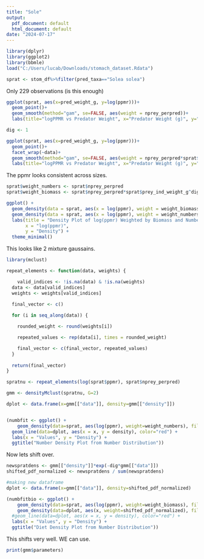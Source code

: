 ```yaml
---
title: "Sole"
output:
  pdf_document: default
  html_document: default
date: "2024-07-17"
---
```


```r
library(dplyr)
library(ggplot2)
library(bbmle)
load("C:/Users/lucab/Downloads/stomach_dataset.Rdata") 

sprat <- stom_df%>%filter(pred_taxa=="Solea solea")

```

Only 229 observations (is this enough)

```r

ggplot(sprat, aes(x=pred_weight_g, y=log(ppmr)))+
  geom_point()+
  geom_smooth(method="gam", se=FALSE, aes(weight = nprey_perpred))+
  labs(title="logPPMR vs Predator Weight", x="Predator Weight (g)", y="logPPMR")

```


```r
dig <- 1

ggplot(sprat, aes(x=pred_weight_g, y=log(ppmr)))+
  geom_point()+
  facet_wrap(~data)+
  geom_smooth(method="gam", se=FALSE, aes(weight = nprey_perpred*sprat$prey_ind_weight_g^dig))+
  labs(title="logPPMR vs Predator Weight", x="Predator Weight (g)", y="logPPMR")


```

The ppmr looks consistent across sizes. 

```r

sprat$weight_numbers <- sprat$nprey_perpred
sprat$weight_biomass <- sprat$nprey_perpred*sprat$prey_ind_weight_g^dig

ggplot() +
  geom_density(data = sprat, aes(x = log(ppmr), weight = weight_biomass), color = "red") +
  geom_density(data = sprat, aes(x = log(ppmr), weight = weight_numbers), color = "blue") +
  labs(title = "Density Plot of log(ppmr) Weighted by Biomass and Numbers",
       x = "log(ppmr)",
       y = "Density") +
  theme_minimal()


```   

This looks like 2 mixture gaussains. 


```r


library(mclust)

repeat_elements <- function(data, weights) {

    valid_indices <- !is.na(data) & !is.na(weights)
  data <- data[valid_indices]
  weights <- weights[valid_indices]
  
  final_vector <- c()

  for (i in seq_along(data)) {

    rounded_weight <- round(weights[i])

    repeated_values <- rep(data[i], times = rounded_weight)

    final_vector <- c(final_vector, repeated_values)
  }
  
  return(final_vector)
}

spratnu <- repeat_elements(log(sprat$ppmr), sprat$nprey_perpred)

gmm <- densityMclust(spratnu, G=2)

```

```r

dplot <- data.frame(x=gmm[["data"]], density=gmm[["density"]])


(numbfit <- ggplot() +
    geom_density(data=sprat, aes(log(ppmr), weight=weight_numbers), fill="lightblue")+
  geom_line(data=dplot, aes(x = x, y = density), color="red") +
  labs(x = "Values", y = "Density") +
  ggtitle("Number Density Plot from Number Distribution"))

```

Now lets shift over.

```r

newspratdens <- gmm[["density"]]*exp(-dig*gmm[["data"]])
shifted_pdf_normalized <- newspratdens / sum(newspratdens) 

#making new dataframe
dplot <- data.frame(x=gmm[["data"]], density=shifted_pdf_normalized)

(numbfitbio <- ggplot() +
    geom_density(data=sprat, aes(log(ppmr), weight=weight_biomass), fill="lightblue")+
    geom_density(data=dplot, aes(x, weight=shifted_pdf_normalized), fill="red", alpha=0.5)+
  #geom_line(data=dplot, aes(x = x, y = density), color="red") +
  labs(x = "Values", y = "Density") +
  ggtitle("Diet Density Plot from Number Distribution"))

```

This shifts very well. WE can use.

```r

print(gmm$parameters)

```